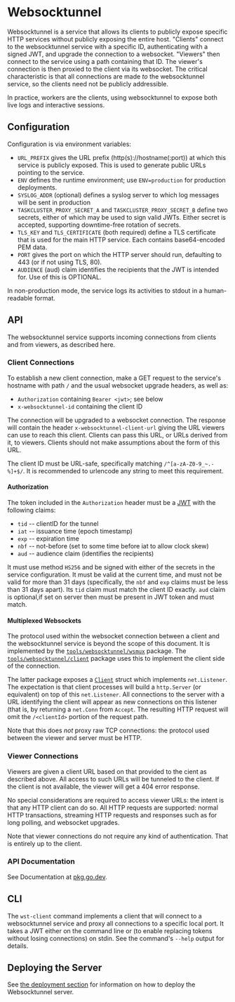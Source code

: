 # Websocktunnel

Websocktunnel is a service that allows its clients to publicly expose specific HTTP services without publicly exposing the entire host.
"Clients" connect to the websocktunnel service with a specific ID, authenticating with a signed JWT, and upgrade the connection to a websocket.
"Viewers" then connect to the service using a path containing that ID.
The viewer's connection is then proxied to the client via its websocket.
The critical characteristic is that all connections are made *to* the websocktunnel service, so the clients need not be publicly addressible.

In practice, workers are the clients, using websocktunnel to expose both live logs and interactive sessions.

## Configuration

Configuration is via environment variables:

* `URL_PREFIX` gives the URL prefix (http(s)://hostname(:port)) at which this service is publicly exposed.
  This is used to generate public URLs pointing to the service.
* `ENV` defines the runtime environment; use `ENV=production` for production deployments.
* `SYSLOG_ADDR` (optional) defines a syslog server to which log messages will be sent in production
* `TASKCLUSTER_PROXY_SECRET_A` and `TASKCLUSTER_PROXY_SECRET_B` define two secrets, either of which may be used to sign valid JWTs.
  Either secret is accepted, supporting downtime-free rotation of secrets.
* `TLS_KEY` and `TLS_CERTIFICATE` (both required) define a TLS certificate that is used for the main HTTP service.
  Each contains base64-encoded PEM data.
* `PORT` gives the port on which the HTTP server should run, defaulting to 443 (or if not using TLS, 80).
* `AUDIENCE` (aud) claim identifies the recipients that the JWT is intended for. Use of this is OPTIONAL.

In non-production mode, the service logs its activities to stdout in a human-readable format.

## API

The websocktunnel service supports incoming connections from clients and from viewers, as described here.

### Client Connections

To establish a new client connection, make a GET request to the service's hostname with path `/` and the usual websocket upgrade headers, as well as:

 * `Authorization` containing `Bearer <jwt>`; see below
 * `x-websocktunnel-id` containing the client ID

The connection will be upgraded to a websocket connection.
The response will contain the header `x-websocktunnel-client-url` giving the URL viewers can use to reach this client.
Clients can pass this URL, or URLs derived from it, to viewers.
Clients should not make assumptions about the form of this URL.

The client ID must be URL-safe, specifically matching `/^[a-zA-Z0-9_~.-%]+$/`.
It is recommended to urlencode any string to meet this requirement.

#### Authorization

The token included in the `Authorization` header must be a [JWT](https://jwt.io/) with the following claims:

 * `tid` -- clientID for the tunnel
 * `iat` -- issuance time (epoch timestamp)
 * `exp` -- expiration time
 * `nbf` -- not-before (set to some time before iat to allow clock skew)
 * `aud` -- audience claim (identifies the recipients)

It must use method `HS256` and be signed with either of the secrets in the service configuration.
It must be valid at the current time, and must not be valid for more than 31 days (specifically, the `nbf` and `exp` claims must be less than 31 days apart).
Its `tid` claim must match the client ID exactly.
`aud` claim is optional,if set on server then must be present in JWT token and must match.

#### Multiplexed Websockets

The protocol used within the websocket connection between a client and the websocktunnel service is beyond the scope of this document.
It is implemented by the [`tools/websocktunnel/wsmux`](https://pkg.go.dev/github.com/taskcluster/taskcluster/v46/tools/websocktunnel/wsmux) package.
The [`tools/websocktunnel/client`](https://pkg.go.dev/github.com/taskcluster/taskcluster/v46/tools/websocktunnel/client) package uses this to implement the client side of the connection.

The latter package exposes a [`Client`](https://pkg.go.dev/github.com/taskcluster/taskcluster/v46/tools/websocktunnel/client#Client) struct which implements `net.Listener`.
The expectation is that client processes will build a `http.Server` (or equivalent) on top of this `net.Listener`.
All connections to the server with a URL identifying the client will appear as new connections on this listener (that is, by returning a `net.Conn` from `Accept`.
The resulting HTTP request will omit the `/<clientId>` portion of the request path.

Note that this does *not* proxy raw TCP connections: the protocol used between the viewer and server must be HTTP.

### Viewer Connections

Viewers are given a client URL based on that provided to the cient as described above.
All access to such URLs will be tunneled to the client.
If the client is not available, the viewer will get a 404 error response.

No special considerations are required to access viewer URLs: the intent is that any HTTP client can do so.
All HTTP requests are supported: normal HTTP transactions, streaming HTTP requests and responses such as for long polling, and websocket upgrades.

Note that viewer connections do not require any kind of authentication.
That is entirely up to the client.

### API Documentation

See Documentation at [pkg.go.dev](https://pkg.go.dev/github.com/taskcluster/taskcluster/v46/tools/websocktunnel).

## CLI

The `wst-client` command implements a client that will connect to a websocktunnel service and proxy all connections to a specific local port.
It takes a JWT either on the command line or (to enable replacing tokens without losing connections) on stdin.
See the command's `--help` output for details.

## Deploying the Server

See [the deployment section](/docs/manual/deploying/websocktunnel) for information on how to deploy the Websocktunnel server.
